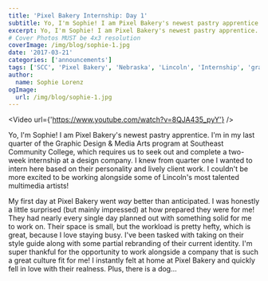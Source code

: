 ```yaml
---
title: 'Pixel Bakery Internship: Day 1'
subtitle: Yo, I'm Sophie! I am Pixel Bakery's newest pastry apprentice.
excerpt: Yo, I'm Sophie! I am Pixel Bakery's newest pastry apprentice.
# Cover Photos MUST be 4x3 resolution
coverImage: /img/blog/sophie-1.jpg
date: '2017-03-21'
categories: ['announcements']
tags: ['SCC', 'Pixel Bakery', 'Nebraska', 'Lincoln', 'Internship', 'graphic design', 'branding', 'Animation', 'Advertising']
author:
  name: Sophie Lorenz
ogImage:
  url: /img/blog/sophie-1.jpg
---
```

<Video url={'https://www.youtube.com/watch?v=8QJA435_pyY'} />

Yo, I'm Sophie! I am Pixel Bakery's newest pastry apprentice. I'm in my last quarter of the Graphic Design & Media Arts program at Southeast Community College, which requires us to seek out and complete a two-week internship at a design company. I knew from quarter one I wanted to intern here based on their personality and lively client work. I couldn't be more excited to be working alongside some of Lincoln's most talented multimedia artists!

My first day at Pixel Bakery went *way* better than anticipated. I was honestly a little surprised (but mainly impressed) at how prepared they were for me! They had nearly every single day planned out with something solid for me to work on. Their space is small, but the workload is pretty hefty, which is great, because I love staying busy. I've been tasked with taking on their style guide along with some partial rebranding of their current identity. I'm super thankful for the opportunity to work alongside a company that is such a great culture fit for me! I instantly felt at home at Pixel Bakery and quickly fell in love with their realness. Plus, there is a dog...